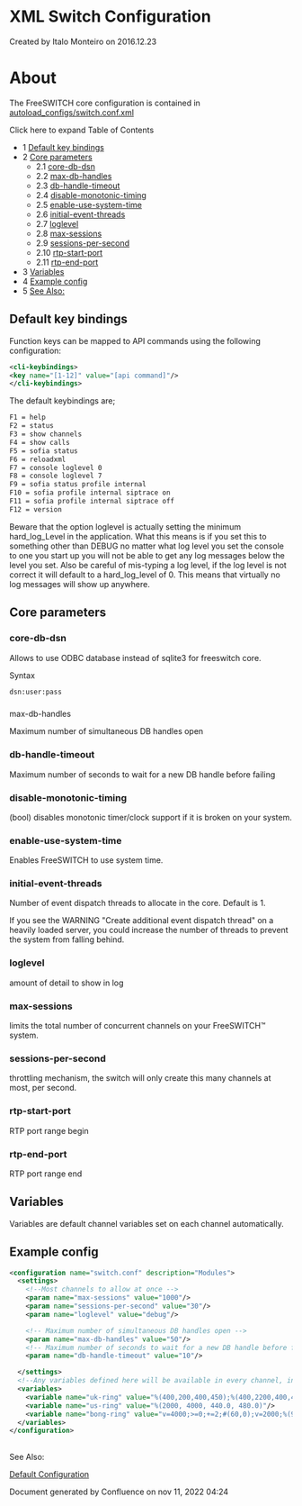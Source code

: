 
# XML Switch Configuration 

 Created by  Italo Monteiro on 2016.12.23

# About

The FreeSWITCH core configuration is contained in [autoload\_configs/switch.conf.xml](http://git.freeswitch.org/git/freeswitch/tree/conf/vanilla/autoload%5Fconfigs/switch.conf.xml)

Click here to expand Table of Contents

* 1 [Default key bindings](#default-key-bindings)
* 2 [Core parameters](#core-parameters)  
   * 2.1 [core-db-dsn](#core-db-dsn)  
   * 2.2 [max-db-handles](#-freeswitch--xml-switch-configuration-)  
   * 2.3 [db-handle-timeout](#db-handle-timeout)  
   * 2.4 [disable-monotonic-timing](#disable-monotonic-timing)  
   * 2.5 [enable-use-system-time](#enable-use-system-time)  
   * 2.6 [initial-event-threads](#initial-event-threads)  
   * 2.7 [loglevel](#loglevel)  
   * 2.8 [max-sessions](#max-sessions)  
   * 2.9 [sessions-per-second](#sessions-per-second)  
   * 2.10 [rtp-start-port](#rtp-start-port)  
   * 2.11 [rtp-end-port](#rtp-end-port)
* 3 [Variables](#variables)
* 4 [Example config](#example-config)
* 5 [See Also:](#-freeswitch--xml-switch-configuration-)

## Default key bindings

Function keys can be mapped to API commands using the following configuration:

```xml
<cli-keybindings>
<key name="[1-12]" value="[api command]"/>
</cli-keybindings>
```

The default keybindings are;

```xml
F1 = help
F2 = status
F3 = show channels
F4 = show calls
F5 = sofia status
F6 = reloadxml
F7 = console loglevel 0
F8 = console loglevel 7
F9 = sofia status profile internal
F10 = sofia profile internal siptrace on
F11 = sofia profile internal siptrace off
F12 = version
```

Beware that the option loglevel is actually setting the minimum hard\_log\_Level in the application. What this means is if you set this to something other than DEBUG no matter what log level you set the console to one you start up you will not be able to get any log messages below the level you set. Also be careful of mis-typing a log level, if the log level is not correct it will default to a hard\_log\_level of 0\. This means that virtually no log messages will show up anywhere.

## Core parameters

### core-db-dsn

Allows to use ODBC database instead of sqlite3 for freeswitch core.

Syntax

```xml
dsn:user:pass
```

###   
max-db-handles

Maximum number of simultaneous DB handles open

### db-handle-timeout

Maximum number of seconds to wait for a new DB handle before failing

### disable-monotonic-timing

(bool) disables monotonic timer/clock support if it is broken on your system.

### enable-use-system-time

Enables FreeSWITCH to use system time.

### initial-event-threads

Number of event dispatch threads to allocate in the core. Default is 1.

If you see the WARNING "Create additional event dispatch thread" on a heavily loaded server, you could increase the number of threads to prevent the system from falling behind.

### loglevel

amount of detail to show in log

### max-sessions

limits the total number of concurrent channels on your FreeSWITCH™ system.

### sessions-per-second

throttling mechanism, the switch will only create this many channels at most, per second.

### rtp-start-port

RTP port range begin

### rtp-end-port

RTP port range end

## Variables

Variables are default channel variables set on each channel automatically.

## Example config

```xml
<configuration name="switch.conf" description="Modules">
  <settings>
    <!--Most channels to allow at once -->
    <param name="max-sessions" value="1000"/>
    <param name="sessions-per-second" value="30"/>
    <param name="loglevel" value="debug"/>

    <!-- Maximum number of simultaneous DB handles open -->
    <param name="max-db-handles" value="50"/>
    <!-- Maximum number of seconds to wait for a new DB handle before failing -->
    <param name="db-handle-timeout" value="10"/>

  </settings>
  <!--Any variables defined here will be available in every channel, in the dialplan etc -->
  <variables>
    <variable name="uk-ring" value="%(400,200,400,450);%(400,2200,400,450)"/>
    <variable name="us-ring" value="%(2000, 4000, 440.0, 480.0)"/>
    <variable name="bong-ring" value="v=4000;>=0;+=2;#(60,0);v=2000;%(940,0,350,440)"/>
  </variables>
</configuration>
```

##   
See Also: 

[Default Configuration](./Default-Configuration_6587388.mdx#mod_vp8)

Document generated by Confluence on nov 11, 2022 04:24
